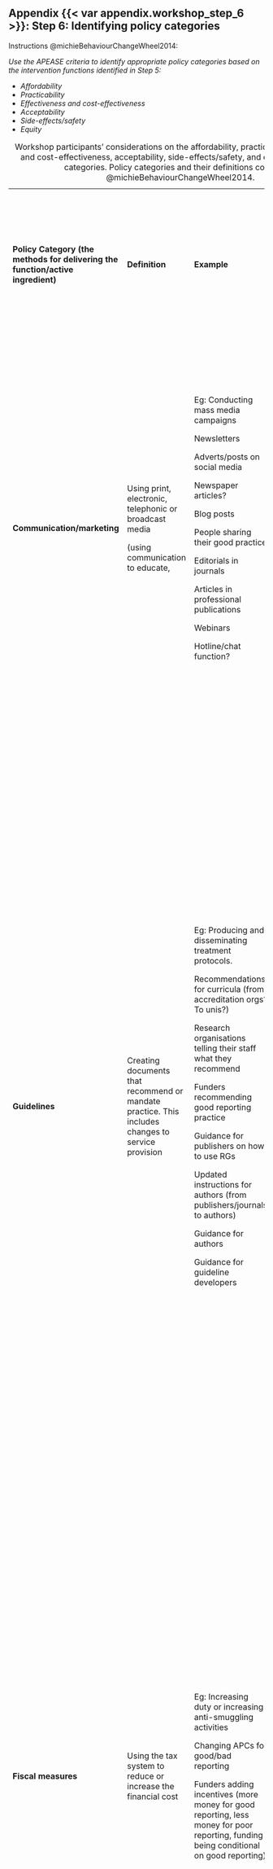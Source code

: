 ## Appendix {{< var appendix.workshop_step_6 >}}: Step 6: Identifying policy categories {.unnumbered}

Instructions @michieBehaviourChangeWheel2014:

*Use the APEASE criteria to identify appropriate policy categories based on the intervention functions identified in Step 5:*

-   *Affordability*
-   *Practicability*
-   *Effectiveness and cost-effectiveness*
-   *Acceptability*
-   *Side-effects/safety*
-   *Equity*

+---------------------------------------------------------------------------------+---------------------------------------------------------------------------------------------------+--------------------------------------------------------------------------------------------------------------------------------------------------------------------------------------------------------------------------------------------+------------------------------------------------------------------------------------------------------------------------------------------------------------------------------------------------------------------------------------------------------------------------------------------------------------------------------------------+
| **Policy Category (the methods for delivering the function/active ingredient)** | **Definition**                                                                                    | **Example**                                                                                                                                                                                                                                | **APEASE** \                                                                                                                                                                                                                                                                                                                             |
|                                                                                 |                                                                                                   |                                                                                                                                                                                                                                            | **Affordability**                                                                                                                                                                                                                                                                                                                        |
|                                                                                 |                                                                                                   |                                                                                                                                                                                                                                            |                                                                                                                                                                                                                                                                                                                                          |
|                                                                                 |                                                                                                   |                                                                                                                                                                                                                                            | **Practicability**                                                                                                                                                                                                                                                                                                                       |
|                                                                                 |                                                                                                   |                                                                                                                                                                                                                                            |                                                                                                                                                                                                                                                                                                                                          |
|                                                                                 |                                                                                                   |                                                                                                                                                                                                                                            | **(Cost)-Effectiveness**                                                                                                                                                                                                                                                                                                                 |
|                                                                                 |                                                                                                   |                                                                                                                                                                                                                                            |                                                                                                                                                                                                                                                                                                                                          |
|                                                                                 |                                                                                                   |                                                                                                                                                                                                                                            | **Acceptability**                                                                                                                                                                                                                                                                                                                        |
|                                                                                 |                                                                                                   |                                                                                                                                                                                                                                            |                                                                                                                                                                                                                                                                                                                                          |
|                                                                                 |                                                                                                   |                                                                                                                                                                                                                                            | **Side-effects/safety**                                                                                                                                                                                                                                                                                                                  |
|                                                                                 |                                                                                                   |                                                                                                                                                                                                                                            |                                                                                                                                                                                                                                                                                                                                          |
|                                                                                 |                                                                                                   |                                                                                                                                                                                                                                            | **Equity**                                                                                                                                                                                                                                                                                                                               |
+---------------------------------------------------------------------------------+---------------------------------------------------------------------------------------------------+--------------------------------------------------------------------------------------------------------------------------------------------------------------------------------------------------------------------------------------------+------------------------------------------------------------------------------------------------------------------------------------------------------------------------------------------------------------------------------------------------------------------------------------------------------------------------------------------+
| **Communication/marketing**                                                     | Using print, electronic, telephonic or broadcast media                                            | Eg: Conducting mass media campaigns                                                                                                                                                                                                        | **Affordability:** some are and some aren’t affordable                                                                                                                                                                                                                                                                                   |
|                                                                                 |                                                                                                   |                                                                                                                                                                                                                                            |                                                                                                                                                                                                                                                                                                                                          |
|                                                                                 | (using communication to educate,                                                                  | Newsletters                                                                                                                                                                                                                                | **Practicability:** all practical and not difficult to do, except the chat                                                                                                                                                                                                                                                               |
|                                                                                 |                                                                                                   |                                                                                                                                                                                                                                            |                                                                                                                                                                                                                                                                                                                                          |
|                                                                                 |                                                                                                   | Adverts/posts on social media                                                                                                                                                                                                              | **(Cost)-Effectiveness:** it will be cost-effective if the right marketing professionals are available to help planning                                                                                                                                                                                                                  |
|                                                                                 |                                                                                                   |                                                                                                                                                                                                                                            |                                                                                                                                                                                                                                                                                                                                          |
|                                                                                 |                                                                                                   | Newspaper articles?                                                                                                                                                                                                                        | **Acceptability:** there won’t be problems of acceptability                                                                                                                                                                                                                                                                              |
|                                                                                 |                                                                                                   |                                                                                                                                                                                                                                            |                                                                                                                                                                                                                                                                                                                                          |
|                                                                                 |                                                                                                   | Blog posts                                                                                                                                                                                                                                 | **Side-effects/safety:** overload? (which can be prevented by proper planning)                                                                                                                                                                                                                                                           |
|                                                                                 |                                                                                                   |                                                                                                                                                                                                                                            |                                                                                                                                                                                                                                                                                                                                          |
|                                                                                 |                                                                                                   | People sharing their good practice                                                                                                                                                                                                         | **Equity:** equity can be good if targeting is adequately planned                                                                                                                                                                                                                                                                        |
|                                                                                 |                                                                                                   |                                                                                                                                                                                                                                            |                                                                                                                                                                                                                                                                                                                                          |
|                                                                                 |                                                                                                   | Editorials in journals                                                                                                                                                                                                                     |                                                                                                                                                                                                                                                                                                                                          |
|                                                                                 |                                                                                                   |                                                                                                                                                                                                                                            |                                                                                                                                                                                                                                                                                                                                          |
|                                                                                 |                                                                                                   | Articles in professional publications                                                                                                                                                                                                      |                                                                                                                                                                                                                                                                                                                                          |
|                                                                                 |                                                                                                   |                                                                                                                                                                                                                                            |                                                                                                                                                                                                                                                                                                                                          |
|                                                                                 |                                                                                                   | Webinars                                                                                                                                                                                                                                   |                                                                                                                                                                                                                                                                                                                                          |
|                                                                                 |                                                                                                   |                                                                                                                                                                                                                                            |                                                                                                                                                                                                                                                                                                                                          |
|                                                                                 |                                                                                                   | Hotline/chat function?                                                                                                                                                                                                                     |                                                                                                                                                                                                                                                                                                                                          |
+---------------------------------------------------------------------------------+---------------------------------------------------------------------------------------------------+--------------------------------------------------------------------------------------------------------------------------------------------------------------------------------------------------------------------------------------------+------------------------------------------------------------------------------------------------------------------------------------------------------------------------------------------------------------------------------------------------------------------------------------------------------------------------------------------+
| **Guidelines**                                                                  | Creating documents that recommend or mandate practice. This includes changes to service provision | Eg: Producing and disseminating treatment protocols.                                                                                                                                                                                       | **Affordability:** development of sets of rules required work hours; implementation is not a problem for cost (lawyers can cost a lot!) - it depends on who works                                                                                                                                                                        |
|                                                                                 |                                                                                                   |                                                                                                                                                                                                                                            |                                                                                                                                                                                                                                                                                                                                          |
|                                                                                 |                                                                                                   | Recommendations for curricula (from accreditation orgs? To unis?)                                                                                                                                                                          | **Practicability:** not difficult to write new rules/guidance, especially when using existing frameworks                                                                                                                                                                                                                                 |
|                                                                                 |                                                                                                   |                                                                                                                                                                                                                                            |                                                                                                                                                                                                                                                                                                                                          |
|                                                                                 |                                                                                                   | Research organisations telling their staff what they recommend                                                                                                                                                                             | **(Cost)-Effectiveness:** cost-effectiveness depends on whether the guidance is actually used, which is likely to require some form of enforcement (someone to check). There is also a cost to folks using guidance, as takes time – is that time commitment giving them something?                                                      |
|                                                                                 |                                                                                                   |                                                                                                                                                                                                                                            |                                                                                                                                                                                                                                                                                                                                          |
|                                                                                 |                                                                                                   | Funders recommending good reporting practice                                                                                                                                                                                               | **Acceptability:** possibly low, if things are rules that researchers HAVE to follow – might feel dictated to. Acceptability possibly dependent on who produces the guidance – some researchers are looking for help and might appreciate                                                                                                |
|                                                                                 |                                                                                                   |                                                                                                                                                                                                                                            |                                                                                                                                                                                                                                                                                                                                          |
|                                                                                 |                                                                                                   | Guidance for publishers on how to use RGs                                                                                                                                                                                                  | **Side-effects/safety:** researchers exodus, when talking about dictated rules?                                                                                                                                                                                                                                                          |
|                                                                                 |                                                                                                   |                                                                                                                                                                                                                                            |                                                                                                                                                                                                                                                                                                                                          |
|                                                                                 |                                                                                                   | Updated instructions for authors (from publishers/journals to authors)                                                                                                                                                                     | **Equity:** independent researchers (who don’t get institutional support) will have problems.                                                                                                                                                                                                                                            |
|                                                                                 |                                                                                                   |                                                                                                                                                                                                                                            |                                                                                                                                                                                                                                                                                                                                          |
|                                                                                 |                                                                                                   | Guidance for authors                                                                                                                                                                                                                       | Language that guidance is available in. Accessibility of guidance.                                                                                                                                                                                                                                                                       |
|                                                                                 |                                                                                                   |                                                                                                                                                                                                                                            |                                                                                                                                                                                                                                                                                                                                          |
|                                                                                 |                                                                                                   | Guidance for guideline developers                                                                                                                                                                                                          |                                                                                                                                                                                                                                                                                                                                          |
+---------------------------------------------------------------------------------+---------------------------------------------------------------------------------------------------+--------------------------------------------------------------------------------------------------------------------------------------------------------------------------------------------------------------------------------------------+------------------------------------------------------------------------------------------------------------------------------------------------------------------------------------------------------------------------------------------------------------------------------------------------------------------------------------------+
| **Fiscal measures**                                                             | Using the tax system to reduce or increase the financial cost                                     | Eg: Increasing duty or increasing anti-smuggling activities                                                                                                                                                                                | **Affordability:** Would cost publishers / funders a great deal. But the measures proposed increase the affordability of good reporting for authors.                                                                                                                                                                                     |
|                                                                                 |                                                                                                   |                                                                                                                                                                                                                                            |                                                                                                                                                                                                                                                                                                                                          |
|                                                                                 |                                                                                                   | Changing APCs for good/bad reporting                                                                                                                                                                                                       | **Practicability:** difficult because it requires additional checks. Publisher/funder has to make a judgement of good reporting, which might be challenging, particularly when guidance isn’t clear.                                                                                                                                     |
|                                                                                 |                                                                                                   |                                                                                                                                                                                                                                            |                                                                                                                                                                                                                                                                                                                                          |
|                                                                                 |                                                                                                   | Funders adding incentives (more money for good reporting, less money for poor reporting, funding being conditional on good reporting)                                                                                                      | **(Cost)-Effectiveness:**                                                                                                                                                                                                                                                                                                                |
|                                                                                 |                                                                                                   |                                                                                                                                                                                                                                            |                                                                                                                                                                                                                                                                                                                                          |
|                                                                                 |                                                                                                   |                                                                                                                                                                                                                                            | **Acceptability:** Publishers might not like having to do more work. Authors already struggle with reporting – can see push back particularly from those who are judged negatively.                                                                                                                                                      |
|                                                                                 |                                                                                                   |                                                                                                                                                                                                                                            |                                                                                                                                                                                                                                                                                                                                          |
|                                                                                 |                                                                                                   |                                                                                                                                                                                                                                            | **Side-effects/safety:** Bias when publishers/funders judge reporting quality                                                                                                                                                                                                                                                            |
|                                                                                 |                                                                                                   |                                                                                                                                                                                                                                            |                                                                                                                                                                                                                                                                                                                                          |
|                                                                                 |                                                                                                   |                                                                                                                                                                                                                                            | **Equity:** Issues around who can access and use the guidance, who gets support and education. to report well.                                                                                                                                                                                                                           |
+---------------------------------------------------------------------------------+---------------------------------------------------------------------------------------------------+--------------------------------------------------------------------------------------------------------------------------------------------------------------------------------------------------------------------------------------------+------------------------------------------------------------------------------------------------------------------------------------------------------------------------------------------------------------------------------------------------------------------------------------------------------------------------------------------+
| **Legislation**                                                                 | Making or changing laws                                                                           | Eg: Prohibiting sale or use                                                                                                                                                                                                                | **Affordability:** Publishers’ policies: cheap for us, some campaigning needed. Could be less affordable for publishers, if they lose authors or if they need to enforce.                                                                                                                                                                |
|                                                                                 |                                                                                                   |                                                                                                                                                                                                                                            |                                                                                                                                                                                                                                                                                                                                          |
|                                                                                 |                                                                                                   | Publishers/journals refusing to publish poorly reported articles                                                                                                                                                                           | ‘Research police’: expensive: lots of campaigning, development, etc.                                                                                                                                                                                                                                                                     |
|                                                                                 |                                                                                                   |                                                                                                                                                                                                                                            |                                                                                                                                                                                                                                                                                                                                          |
|                                                                                 |                                                                                                   | Publishers require that their journals must enforce RG use                                                                                                                                                                                 | **Practicability:** ‘Research police’: impractical, a lot of work, difficult to do. Publishers: we have existing relationships to lean on, difficult but plausible. A lot of time, money, knowledge for publishers to check RG use – high barrier? If authors find RGs difficult to use, why would publishers be any different?          |
|                                                                                 |                                                                                                   |                                                                                                                                                                                                                                            |                                                                                                                                                                                                                                                                                                                                          |
|                                                                                 |                                                                                                   | Legislation requiring journals/publishers to use reporting standards (research police)                                                                                                                                                     | **(Cost)-Effectiveness:** Unsure, but feeling is that it would be a lot of work for potentially little gain, potentially much gain, depending on whether things worked and whether enforcement was done or not.                                                                                                                          |
|                                                                                 |                                                                                                   |                                                                                                                                                                                                                                            |                                                                                                                                                                                                                                                                                                                                          |
|                                                                                 |                                                                                                   | Mandating that funders use reporting quality of protocols as a condition for funding (eg, UKRI **could** make this a condition of the way MRC etc gives out funding; could be done via wider orgs, such as the way the EU has mandated OA) | **Acceptability:** Researcher pushback? Publisher pushback?                                                                                                                                                                                                                                                                              |
|                                                                                 |                                                                                                   |                                                                                                                                                                                                                                            |                                                                                                                                                                                                                                                                                                                                          |
|                                                                                 |                                                                                                   |                                                                                                                                                                                                                                            | **Side-effects/safety:** Authors might avoid publishers/funders that mandate RGs.                                                                                                                                                                                                                                                        |
|                                                                                 |                                                                                                   |                                                                                                                                                                                                                                            |                                                                                                                                                                                                                                                                                                                                          |
|                                                                                 |                                                                                                   |                                                                                                                                                                                                                                            | **Equity:** Authors from lower resource areas could be negatively affected – it isn’t fair to be penalised if they haven’t had education / unable to access guidance (due to copyright).                                                                                                                                                 |
+---------------------------------------------------------------------------------+---------------------------------------------------------------------------------------------------+--------------------------------------------------------------------------------------------------------------------------------------------------------------------------------------------------------------------------------------------+------------------------------------------------------------------------------------------------------------------------------------------------------------------------------------------------------------------------------------------------------------------------------------------------------------------------------------------+
| **Environmental/social planning**                                               | Designing and/or controlling the physical or social environment                                   | Adding Q&As and forums to the EQUATOR website / RG websites                                                                                                                                                                                | **Affordability:** Some of affordable, and are scalable (can make a few small changes at a time). Journal submission system changes could expensive for publishers.                                                                                                                                                                      |
|                                                                                 |                                                                                                   |                                                                                                                                                                                                                                            |                                                                                                                                                                                                                                                                                                                                          |
|                                                                                 |                                                                                                   | Improving the design of the EQUATOR website / RG websites to make them easier to use                                                                                                                                                       | **Practicability:** Many of these are practical for us and RG developers.  Journal submission systems are trickier though.                                                                                                                                                                                                               |
|                                                                                 |                                                                                                   |                                                                                                                                                                                                                                            |                                                                                                                                                                                                                                                                                                                                          |
|                                                                                 |                                                                                                   | Changing journal submission systems                                                                                                                                                                                                        | **(Cost)-Effectiveness:** small change, big impact for many of these. Reporting clinics could be less cost effective, as reaching fewer people.                                                                                                                                                                                          |
|                                                                                 |                                                                                                   |                                                                                                                                                                                                                                            |                                                                                                                                                                                                                                                                                                                                          |
|                                                                                 |                                                                                                   | Posters/reminders in physical environments where researchers are (e.g., universities, hospitals)                                                                                                                                           | **Acceptability:** RG developers likely to be happy with us making these changes or recommendations, as close relationships. Researchers likely to really like these options, as often looking for help and guidance                                                                                                                     |
|                                                                                 |                                                                                                   |                                                                                                                                                                                                                                            |                                                                                                                                                                                                                                                                                                                                          |
|                                                                                 |                                                                                                   |                                                                                                                                                                                                                                            | **Side-effects/safety:** Potentially overwhelming for us                                                                                                                                                                                                                                                                                 |
|                                                                                 |                                                                                                   |                                                                                                                                                                                                                                            |                                                                                                                                                                                                                                                                                                                                          |
|                                                                                 |                                                                                                   |                                                                                                                                                                                                                                            | **Equity:** Time zones, languages,                                                                                                                                                                                                                                                                                                       |
+---------------------------------------------------------------------------------+---------------------------------------------------------------------------------------------------+--------------------------------------------------------------------------------------------------------------------------------------------------------------------------------------------------------------------------------------------+------------------------------------------------------------------------------------------------------------------------------------------------------------------------------------------------------------------------------------------------------------------------------------------------------------------------------------------+
| **Service provision**                                                           | Helpline: somewhere that people can come and get help from                                        | Training, eg Pubschool, in person, MOOC,                                                                                                                                                                                                   | **Affordability:** Depends on the service, but many would be less affordable for EQUATOR: lots of time to reach only a small number of people.                                                                                                                                                                                           |
|                                                                                 |                                                                                                   |                                                                                                                                                                                                                                            |                                                                                                                                                                                                                                                                                                                                          |
|                                                                                 | Delivering training                                                                               | Interactive chat                                                                                                                                                                                                                           | Could be something that we provide commercially.                                                                                                                                                                                                                                                                                         |
|                                                                                 |                                                                                                   |                                                                                                                                                                                                                                            |                                                                                                                                                                                                                                                                                                                                          |
|                                                                                 | Could be things offered by us, by institutions, by journals, by third parties                     | ‘Reporting clinics’ where people can get help                                                                                                                                                                                              | Could be an affordable way for funders / journals / universities to provide help, meeting their research integrity requirements                                                                                                                                                                                                          |
|                                                                                 |                                                                                                   |                                                                                                                                                                                                                                            |                                                                                                                                                                                                                                                                                                                                          |
|                                                                                 |                                                                                                   | University’s own ‘reporting guideline help space’                                                                                                                                                                                          | **Practicability:** For EQUATOR, a lot of time required. Possibly not practical unless could get specific funding for it. Services offered by funders / journals / universities: could be sensible at scale, but could also mean that the specific support we think about would be lost in the generic support that everyone would need. |
|                                                                                 |                                                                                                   |                                                                                                                                                                                                                                            |                                                                                                                                                                                                                                                                                                                                          |
|                                                                                 |                                                                                                   | Writing centres, publication officers                                                                                                                                                                                                      | **(Cost)-Effectiveness:** Depends on the amount of benefit to providing organisation. If automated, could be a very cost-effective option.                                                                                                                                                                                               |
|                                                                                 |                                                                                                   |                                                                                                                                                                                                                                            |                                                                                                                                                                                                                                                                                                                                          |
|                                                                                 |                                                                                                   | Third-party services, like a reporting quality check from a company                                                                                                                                                                        | **Acceptability:** Researchers appreciate offered help, but they need to know it exists and that it is helpful. Danger that it could be seen as another red tape thing to get through when designing research. Depends on the format of the help – is it timeous, actionable, how much work does it make for the researchers?            |
|                                                                                 |                                                                                                   |                                                                                                                                                                                                                                            |                                                                                                                                                                                                                                                                                                                                          |
|                                                                                 |                                                                                                   | Funders offering help to their recipients.                                                                                                                                                                                                 | **Side-effects/safety:** Would need to be effective help / to a quality standard to ensure researchers aren’t negatively affected by the help. Eventually the only people using it would be junior / new researchers. Would need to be clear that the help doesn’t mean a guarantee of publication / don’t mislead                       |
|                                                                                 |                                                                                                   |                                                                                                                                                                                                                                            |                                                                                                                                                                                                                                                                                                                                          |
|                                                                                 |                                                                                                   | Sponsors offering help to their sponsorees’ research                                                                                                                                                                                       | **Equity:** If a paid service, then not equitable. If by funder / sponsor, then only people connected to more wealthy funders / sponsors would be benefit                                                                                                                                                                                |
|                                                                                 |                                                                                                   |                                                                                                                                                                                                                                            |                                                                                                                                                                                                                                                                                                                                          |
|                                                                                 |                                                                                                   | Journals offering help to their authors                                                                                                                                                                                                    |                                                                                                                                                                                                                                                                                                                                          |
|                                                                                 |                                                                                                   |                                                                                                                                                                                                                                            |                                                                                                                                                                                                                                                                                                                                          |
|                                                                                 |                                                                                                   | Universities offering help to their members                                                                                                                                                                                                |                                                                                                                                                                                                                                                                                                                                          |
+---------------------------------------------------------------------------------+---------------------------------------------------------------------------------------------------+--------------------------------------------------------------------------------------------------------------------------------------------------------------------------------------------------------------------------------------------+------------------------------------------------------------------------------------------------------------------------------------------------------------------------------------------------------------------------------------------------------------------------------------------------------------------------------------------+

: Workshop participants' considerations on the affordability, practicability, effectiveness and cost-effectiveness, acceptability, side-effects/safety, and equitability of policy categories. Policy categories and their definitions come from @michieBehaviourChangeWheel2014.

**Favourite policy routes:** 

CS: Environmental  

JH: Environmental first. Once environmental is better, then can look at guidelines – we’re swimming in guidelines now. Service provision after guidelines and comms, due to scalability 

JdB: Environmental first; once it is done, then we can share with communication and guidelines and service provision 

PL: Environmental first and then guidelines and communication – they need each other to work 

SK: Environmental and communication more easily changed by us 

Consensus: legislation and fiscal would be more acceptable once environmental, communication, and guidelines are done ‘right’, not fair here yet